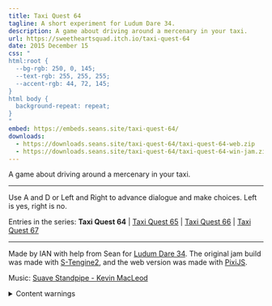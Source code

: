 ```yaml
---
title: Taxi Quest 64
tagline: A short experiment for Ludum Dare 34.
description: A game about driving around a mercenary in your taxi.
url: https://sweetheartsquad.itch.io/taxi-quest-64
date: 2015 December 15
css: "
html:root {
  --bg-rgb: 250, 0, 145;
  --text-rgb: 255, 255, 255;
  --accent-rgb: 44, 72, 145;
}
html body {
  background-repeat: repeat;
}
"
embed: https://embeds.seans.site/taxi-quest-64/
downloads:
  - https://downloads.seans.site/taxi-quest-64/taxi-quest-64-web.zip
  - https://downloads.seans.site/taxi-quest-64/taxi-quest-64-win-jam.zip
---
```


A game about driving around a mercenary in your taxi.

---

Use A and D or Left and Right to advance dialogue and make choices. Left is yes, right is no.

Entries in the series: **Taxi Quest 64** | [Taxi Quest 65](./taxi-quest-65) | [Taxi Quest 66](./taxi-quest-66) | [Taxi Quest 67](./taxi-quest-67)

---

Made by IAN with help from Sean for [Ludum Dare 34](https://ludumdare.com/compo/ludum-dare-34). The original jam build was made with [S-Tengine2](https://github.com/SweetheartSquad/S-Tengine2), and the web version was made with [PixiJS](https://pixijs.com/).

Music: [Suave Standpipe - Kevin MacLeod](https://soundcloud.com/kevin-9-1/suave-standpipe)

<details>
<summary>Content warnings</summary>
Discussion of death, loss, disaster.
</details>
